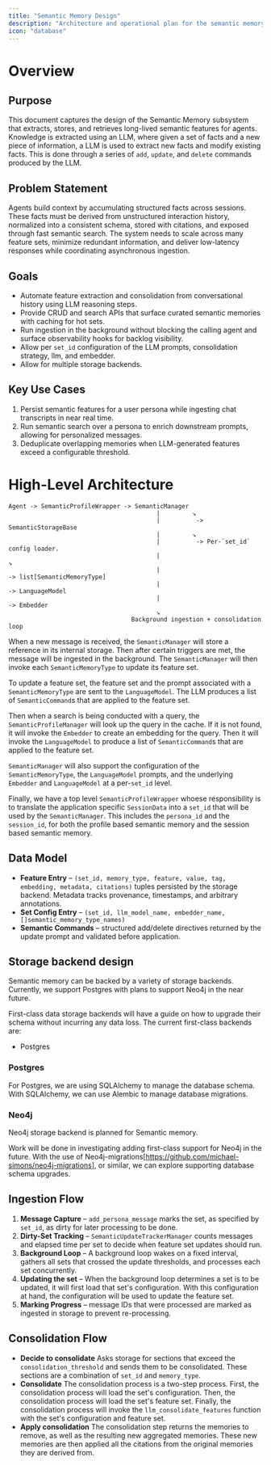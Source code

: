 ```yaml
---
title: "Semantic Memory Design"
description: "Architecture and operational plan for the semantic memory subsystem"
icon: "database"
---
```


# Overview

## Purpose

This document captures the design of the Semantic Memory subsystem that
extracts, stores, and retrieves long-lived semantic features for agents.
Knowledge is extracted using an LLM, where given a set of facts and a new piece of information,
a LLM is used to extract new facts and modify existing facts.
This is done through a series of `add`, `update`, and `delete` commands produced by the LLM.

## Problem Statement

Agents build context by accumulating structured facts across sessions.
These facts must be derived from unstructured interaction history,
normalized into a consistent schema, stored with citations, and exposed
through fast semantic search. The system needs to scale across many
feature sets, minimize redundant information, and deliver low-latency
responses while coordinating asynchronous ingestion.

## Goals

- Automate feature extraction and consolidation from conversational
  history using LLM reasoning steps.
- Provide CRUD and search APIs that surface curated semantic memories
  with caching for hot sets.
- Run ingestion in the background without blocking the calling agent and
  surface observability hooks for backlog visibility.
- Allow per `set_id` configuration of the LLM prompts, consolidation
  strategy, llm, and embedder.
- Allow for multiple storage backends.


## Key Use Cases

1. Persist semantic features for a user persona while ingesting chat
   transcripts in near real time.
2. Run semantic search over a persona to enrich downstream prompts,
   allowing for personalized messages.
3. Deduplicate overlapping memories when LLM-generated features exceed a
   configurable threshold.

# High-Level Architecture

```
Agent -> SemanticProfileWrapper -> SemanticManager
                                         |         ↘
                                         |          -> SemanticStorageBase
                                         |         ↘
                                         |          -> Per-`set_id` config loader.
                                         |                            ↘
                                         |                              -> list[SemanticMemoryType]
                                         |                              -> LanguageModel
                                         |                              -> Embedder
                                         ↘
                                  Background ingestion + consolidation loop
```


When a new message is received, the `SemanticManager` will store a reference
in its internal storage. Then after certain triggers are met, the message
will be ingested in the background. The `SemanticManager` will
then invoke each `SemanticMemoryType` to update its feature set.

To update a feature set, the feature set and the prompt associated with
a `SemanticMemoryType` are sent to the `LanguageModel`. The LLM
produces a list of `SemanticCommand`s that are applied to the feature
set.

Then when a search is being conducted with a query, the `SemanticProfileManager`
will look up the query in the cache. If it is not found, it will invoke
the `Embedder` to create an embedding for the query. Then it will
invoke the `LanguageModel` to produce a list of `SemanticCommand`s that
are applied to the feature set.

`SemanticManager` will also support the configuration of the
`SemanticMemoryType`, the `LanguageModel` prompts, and the underlying
`Embedder` and `LanguageModel` at a per-`set_id` level.

Finally, we have a top level `SemanticProfileWrapper` whoese responsibility
is to translate the application specific `SessionData` into a `set_id`
that will be used by the `SemanticManager`.
This includes the `persona_id` and the `session_id`, for both the profile based
semantic memory and the session based semantic memory.

## Data Model

- **Feature Entry** – `(set_id, memory_type, feature, value, tag, embedding, metadata,
  citations)` tuples persisted by the storage backend. Metadata tracks
  provenance, timestamps, and arbitrary annotations.
- **Set Config Entry** – `(set_id, llm_model_name, embedder_name, []semantic_memory_type_names)`
- **Semantic Commands** – structured add/delete directives returned by
  the update prompt and validated before application.

## Storage backend design

Semantic memory can be backed by a variety of storage backends.
Currently, we support Postgres with plans to support Neo4j in the near future.

First-class data storage backends will have a guide on how to upgrade
their schema without incurring any data loss.
The current first-class backends are:
- Postgres

### Postgres

For Postgres, we are using SQLAlchemy to manage the database schema.
With SQLAlchemy, we can use Alembic to manage database migrations.

### Neo4j

Neo4j storage backend is planned for Semantic memory.

Work will be done in investigating adding first-class support for Neo4j
in the future.
With the use of Neo4j-migrations[https://github.com/michael-simons/neo4j-migrations],
or similar, we can explore supporting database schema upgrades.

## Ingestion Flow

1. **Message Capture** – `add_persona_message` marks the set, as specified by
   `set_id`, as dirty for later processing to be done.
2. **Dirty-Set Tracking** – `SemanticUpdateTrackerManager` counts
   messages and elapsed time per set to decide when feature set updates should run.
3. **Background Loop** – A background loop wakes on a fixed
   interval, gathers all sets that crossed the update thresholds,
   and processes each set concurrently.
4. **Updating the set** – When the background loop determines a set is to be
   updated, it will first load that set's configuration. With this configuration
   at hand, the configuration will be used to update the feature set.
5. **Marking Progress** – message IDs that were processed are marked as
   ingested in storage to prevent re-processing.

## Consolidation Flow

- **Decide to consolidate** Asks storage for sections that
  exceed the `consolidation_threshold` and sends them to be consolidated.
  These sections are a combination of `set_id` and `memory_type`.
- **Consolidate** The consolidation process is a two-step process.
  First, the consolidation process will load the set's configuration.
  Then, the consolidation process will load the set's feature set.
  Finally, the consolidation process will invoke the `llm_consolidate_features`
  function with the set's configuration and feature set.
- **Apply consolidation** The consolidation step returns the memories to remove,
  as well as the resulting new aggregated memories.
  These new memories are then applied all the citations from the original memories
  they are derived from.



